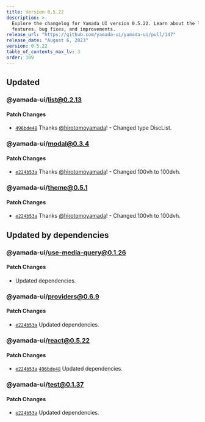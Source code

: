```yaml
---
title: Version 0.5.22
description: >-
  Explore the changelog for Yamada UI version 0.5.22. Learn about the latest
  features, bug fixes, and improvements.
release_url: "https://github.com/yamada-ui/yamada-ui/pull/147"
release_date: "August 6, 2023"
version: 0.5.22
table_of_contents_max_lv: 3
order: 109
---
```


## Updated

### @yamada-ui/list@0.2.13

#### Patch Changes

- [`496bde48`](https://github.com/hirotomoyamada/yamada-ui/commit/496bde48a56f96746b229c54da81d1aef1073020) Thanks [@hirotomoyamada](https://github.com/hirotomoyamada)! - Changed type DiscList.

### @yamada-ui/modal@0.3.4

#### Patch Changes

- [`e224b53a`](https://github.com/hirotomoyamada/yamada-ui/commit/e224b53a3437db1139b70a6a06944a1f71d80ed6) Thanks [@hirotomoyamada](https://github.com/hirotomoyamada)! - Changed 100vh to 100dvh.

### @yamada-ui/theme@0.5.1

#### Patch Changes

- [`e224b53a`](https://github.com/hirotomoyamada/yamada-ui/commit/e224b53a3437db1139b70a6a06944a1f71d80ed6) Thanks [@hirotomoyamada](https://github.com/hirotomoyamada)! - Changed 100vh to 100dvh.

## Updated by dependencies

### @yamada-ui/use-media-query@0.1.26

#### Patch Changes

- Updated dependencies.

### @yamada-ui/providers@0.6.9

#### Patch Changes

- [`e224b53a`](https://github.com/hirotomoyamada/yamada-ui/commit/e224b53a3437db1139b70a6a06944a1f71d80ed6) Updated dependencies.

### @yamada-ui/react@0.5.22

#### Patch Changes

- [`e224b53a`](https://github.com/hirotomoyamada/yamada-ui/commit/e224b53a3437db1139b70a6a06944a1f71d80ed6) [`496bde48`](https://github.com/hirotomoyamada/yamada-ui/commit/496bde48a56f96746b229c54da81d1aef1073020) Updated dependencies.

### @yamada-ui/test@0.1.37

#### Patch Changes

- [`e224b53a`](https://github.com/hirotomoyamada/yamada-ui/commit/e224b53a3437db1139b70a6a06944a1f71d80ed6) Updated dependencies.

